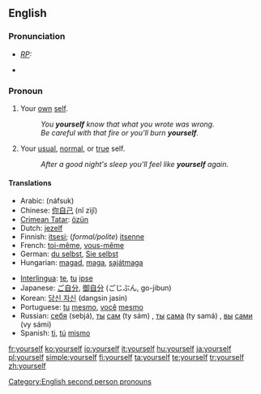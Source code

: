 ==English==

===Pronunciation===
{{English reflexive pronouns}}
* ''[[RP]]:'' {{IPA|/jɔːˈself/}}
* {{audio|en-us-yourself.ogg|Audio (US)}}
*: {{rhymes|ɛlf}}

===Pronoun===
{{en-pron|desc=referring to the person being spoken to, previously mentioned|the reflexive case of|you}}

# Your [[own]] [[self]].
#: ''You '''yourself''' know that what you wrote was wrong.''
#: ''Be careful with that fire or you'll burn '''yourself'''.''
# Your [[usual]], [[normal]], or [[true]] self.
#: ''After a good night's sleep you'll feel like '''yourself''' again.''

====Translations====
{{trans-top}}
* Arabic: {{Arab|[[نفسك|نَفْسُك]]}} (náfsuk)
* Chinese: [[你自己]] (nǐ zìjǐ)
* [[Crimean Tatar]]: [[özün]]
* Dutch: [[jezelf]]
* Finnish: [[itsesi]]; (''formal/polite'') [[itsenne]]
* French: [[toi-même]], [[vous-même]]
* German: [[du selbst]], [[Sie selbst]]
* Hungarian: [[magad]], [[maga]], [[sajátmaga]]
{{trans-mid}}
* [[Interlingua]]: [[te]], [[tu]] [[ipse]]
* Japanese: [[ご自分]], [[御自分]] (ごじぶん, go-jibun)
* Korean: [[당신 자신]] (dangsin jasin)
* Portuguese: [[tu#Portuguese|tu]] [[mesmo]], [[você]] [[mesmo]]
* Russian: [[себя]] (sebjá), [[ты#Russian|ты]] [[сам#Russian|сам]] (ty sám) {{m}}, [[ты#Russian|ты]] [[сам#Russian|сама]] (ty samá) {{f}}, [[вы#Russian|вы]] [[cam#Russian|сами]] (vy sámi)
* Spanish: [[ti]], [[tú]] [[mismo]]
{{trans-bottom}}

[[Category:English second person pronouns]]

[[fr:yourself]]
[[ko:yourself]]
[[io:yourself]]
[[it:yourself]]
[[hu:yourself]]
[[ja:yourself]]
[[pl:yourself]]
[[simple:yourself]]
[[fi:yourself]]
[[ta:yourself]]
[[te:yourself]]
[[tr:yourself]]
[[zh:yourself]]